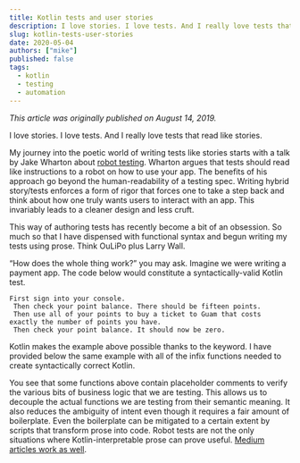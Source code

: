 ```yaml
---
title: Kotlin tests and user stories
description: I love stories. I love tests. And I really love tests that read like stories.
slug: kotlin-tests-user-stories
date: 2020-05-04
authors: ["mike"]
published: false
tags:
  - kotlin
  - testing
  - automation
---
```


_This article was originally published on August 14, 2019._

I love stories. I love tests. And I really love tests that read like stories.

My journey into the poetic world of writing tests like stories starts with a talk by Jake Wharton about [robot testing](https://jakewharton.com/testing-robots/). Wharton argues that tests should read like instructions to a robot on how to use your app. The benefits of his approach go beyond the human-readability of a testing spec. Writing hybrid story/tests enforces a form of rigor that forces one to take a step back and think about how one truly wants users to interact with an app. This invariably leads to a cleaner design and less cruft.

This way of authoring tests has recently become a bit of an obsession. So much so that I have dispensed with functional syntax and begun writing my tests using prose. Think OuLiPo plus Larry Wall.

“How does the whole thing work?” you may ask. Imagine we were writing a payment app. The code below would constitute a syntactically-valid Kotlin test.

```
First sign into your console.
 Then check your point balance. There should be fifteen points.
 Then use all of your points to buy a ticket to Guam that costs exactly the number of points you have.
 Then check your point balance. It should now be zero.
```

Kotlin makes the example above possible thanks to the keyword. I have provided below the same example with all of the infix functions needed to create syntactically correct Kotlin.

You see that some functions above contain placeholder comments to verify the various bits of business logic that we are testing. This allows us to decouple the actual functions we are testing from their semantic meaning. It also reduces the ambiguity of intent even though it requires a fair amount of boilerplate. Even the boilerplate can be mitigated to a certain extent by scripts that transform prose into code.
Robot tests are not the only situations where Kotlin-interpretable prose can prove useful. [Medium articles work as well](https://try.kotlinlang.org/#/UserProjects/uspeu9cmn55b14jn71l3amlea1/r95i21of8ue2oc7aaop4rkp9dl).